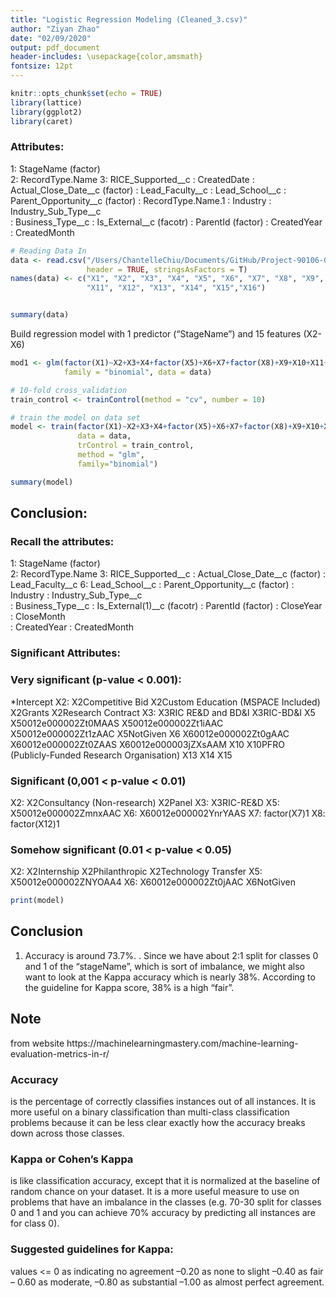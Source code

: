 ```yaml
---
title: "Logistic Regression Modeling (Cleaned_3.csv)"
author: "Ziyan Zhao"
date: "02/09/2020"
output: pdf_document
header-includes: \usepackage{color,amsmath}
fontsize: 12pt
---
```


```r
knitr::opts_chunk$set(echo = TRUE)
library(lattice)
library(ggplot2)
library(caret)
```

### Attributes:
1: StageName (factor)	
2: RecordType.Name
3: RICE_Supported__c
\newline 4: CreatedDate
\newline 5: Actual_Close_Date__c (factor)
\newline 6: Lead_Faculty__c
\newline 7: Lead_School__c
\newline 8: Parent_Opportunity__c (factor)
\newline 9: RecordType.Name.1
\newline 10: Industry
\newline 11: Industry_Sub_Type__c	
\newline 12: Business_Type__c
\newline 13: Is_External__c (facotr)
\newline 14: ParentId (factor) 
\newline 15: CreatedYear
\newline 16: CreatedMonth 


```r
# Reading Data In
data <- read.csv("/Users/ChantelleChiu/Documents/GitHub/Project-90106-G28/Chantelle/cleaned_1-OCT-modelling.csv",
                 header = TRUE, stringsAsFactors = T)
names(data) <- c("X1", "X2", "X3", "X4", "X5", "X6", "X7", "X8", "X9", "X10",
                 "X11", "X12", "X13", "X14", "X15","X16") 


summary(data)
```

Build regression model with 1 predictor ("StageName") and 15 features (X2-X6)
```r
mod1 <- glm(factor(X1)~X2+X3+X4+factor(X5)+X6+X7+factor(X8)+X9+X10+X11+X12+factor(X13)+factor(X14)+X15+X16, 
            family = "binomial", data = data)
```


```r
# 10-fold cross_validation
train_control <- trainControl(method = "cv", number = 10)

# train the model on data set
model <- train(factor(X1)~X2+X3+X4+factor(X5)+X6+X7+factor(X8)+X9+X10+X11+X12+factor(X13)+factor(X14)+X15+X16,
               data = data,
               trControl = train_control,
               method = "glm",
               family="binomial")
```


```r
summary(model)
```
## Conclusion:

### Recall the attributes:
1: StageName (factor)	
2: RecordType.Name
3: RICE_Supported__c
\newline 4: Actual_Close_Date__c (factor)
\newline 5: Lead_Faculty__c
6: Lead_School__c
\newline 7: Parent_Opportunity__c (factor)
\newline 8: Industry
\newline 9: Industry_Sub_Type__c	
\newline 10: Business_Type__c
\newline 11: Is_External(1)__c (facotr)
\newline 12: ParentId (factor) 
\newline 13: CloseYear
\newline 14: CloseMonth  
\newline 15: CreatedYear
\newline 16: CreatedMonth


### Significant Attributes:

### Very significant (p-value < 0.001):
 *Intercept
\newline   X2:
\newline     X2Competitive Bid
\newline     *X2Custom Education (MSPACE Included)
\newline     *X2Grants
\newline     *X2Research Contract
\newline   X3:
\newline     X3RIC RE&D and BD&I
\newline     X3RIC-BD&I
\newline   X5
\newline     *X50012e000002Zt0MAAS
\newline     X50012e000002Zt1iAAC
\newline     *X50012e000002Zt1zAAC
\newline     *X5NotGiven
\newline   X6
\newline     *X60012e000002Zt0gAAC
\newline     *X60012e000002Zt0ZAAS
\newline     *X60012e000003jZXsAAM
\newline   X10
\newline     *X10PFRO (Publicly-Funded Research Organisation)
\newline   X13
\newline   X14
\newline   X15

  
### Significant (0,001 < p-value < 0.01)
  X2:
\newline     *X2Consultancy (Non-research)
\newline     *X2Panel
\newline   X3:
\newline     X3RIC-RE&D
\newline   X5:
\newline     X50012e000002ZmnxAAC
\newline   X6:
\newline     X60012e000002YnrYAAS
\newline   X7:
\newline     *factor(X7)1
\newline   X8:
\newline     factor(X12)1

  
### Somehow significant (0.01 < p-value < 0.05)

  X2:
\newline     *X2Internship
\newline     X2Philanthropic
\newline     *X2Technology Transfer
\newline   X5:
\newline     *X50012e000002ZNYOAA4
\newline   X6:
\newline     *X60012e000002Zt0jAAC
\newline     *X6NotGiven
    

```r
print(model)
```
## Conclusion
1. Accuracy is around 73.7%.
\newline 2. Since we have about 2:1 split for classes 0 and 1 of the "stageName", which is sort of imbalance, we might also want to look at the Kappa accuracy which is nearly 38%. According to the guideline for Kappa score, 38% is a high "fair".

## Note
from website
https://machinelearningmastery.com/machine-learning-evaluation-metrics-in-r/

### Accuracy 
is the percentage of correctly classifies instances out of all instances. It is more useful on a binary classification than multi-class classification problems because it can be less clear exactly how the accuracy breaks down across those classes.

### Kappa or Cohen’s Kappa 
is like classification accuracy, except that it is normalized at the baseline of random chance on your dataset. It is a more useful measure to use on problems that have an imbalance in the classes (e.g. 70-30 split for classes 0 and 1 and you can achieve 70% accuracy by predicting all instances are for class 0).

### Suggested guidelines for Kappa:
values <= 0 as indicating no agreement 
\newline 0.01–0.20 as none to slight
\newline 0.21–0.40 as fair
\newline 0.41– 0.60 as moderate,
\newline 0.61–0.80 as substantial
\newline 0.81–1.00 as almost perfect agreement.